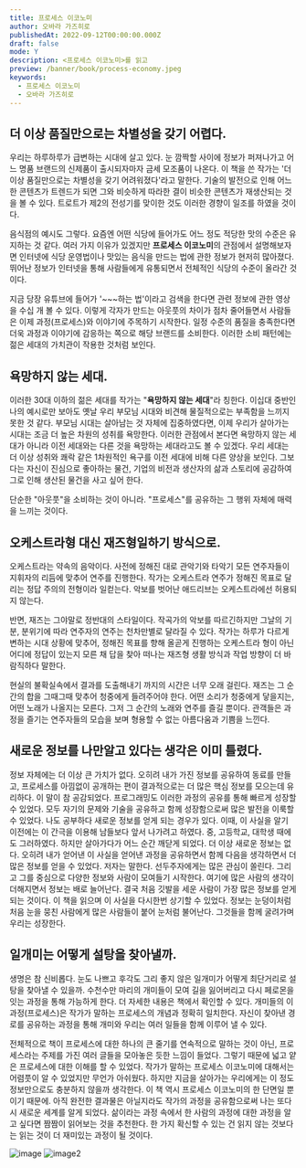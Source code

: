 ```yaml
---
title: 프로세스 이코노미
author: 오바라 가즈히로
publishedAt: 2022-09-12T00:00:00.000Z
draft: false
mode: Y
description: <프로세스 이코노미>를 읽고
preview: /banner/book/process-economy.jpeg
keywords:
  - 프로세스 이코노미
  - 오바라 가즈히로
---
```


<Youtube id="3GIuoo_z0xQ" />

## 더 이상 품질만으로는 차별성을 갖기 어렵다.

우리는 하루하루가 급변하는 시대에 살고 있다. 눈 깜짝할 사이에 정보가 퍼져나가고 어느 명품 브랜드의 신제품이 출시되자마자 금세 모조품이 나온다.
이 책을 쓴 작가는 '더 이상 품질만으로는 차별성을 갖기 어려워졌다'라고 말한다.
기술의 발전으로 인해 어느 한 콘텐츠가 트렌드가 되면 그와 비슷하게 따라한 결이 비슷한 콘텐츠가 재생산되는 것을 볼 수 있다.
트로트가 제2의 전성기를 맞이한 것도 이러한 경향이 일조를 하였을 것이다.

음식점의 예시도 그렇다. 요즘엔 어떤 식당에 들어가도 어느 정도 적당한 맛의 수준은 유지하는 것 같다. 여러 가지 이유가 있겠지만 **프로세스 이코노미**의 관점에서 설명해보자면 인터넷에 식당 운영법이나 맛있는 음식을 만드는 법에 관한 정보가 현저히 많아졌다.
뛰어난 정보가 인터넷을 통해 사람들에게 유통되면서 전체적인 식당의 수준이 올라간 것이다.

지금 당장 유튜브에 들어가 '~~~하는 법'이라고 검색을 한다면 관련 정보에 관한 영상을 수십 개 볼 수 있다.
이렇게 각자가 만드는 아웃풋의 차이가 점차 줄어들면서 사람들은 이제 과정(프로세스)와 이야기에 주목하기 시작한다.
일정 수준의 품질을 충족한다면 더욱 과정과 이야기에 감응하는 쪽으로 해당 브랜드를 소비한다.
이러한 소비 패턴에는 젊은 세대의 가치관이 작용한 것처럼 보인다.

## 욕망하지 않는 세대.

이러한 30대 이하의 젊은 세대를 작가는 "**욕망하지 않는 세대**"라 칭한다.
이십대 중반인 나의 예시로만 보아도 옛날 우리 부모님 시대와 비견해 물질적으로는 부족함을 느끼지 못한 것 같다.
부모님 시대는 살아남는 것 자체에 집중하였다면, 이제 우리가 살아가는 시대는 조금 더 높은 차원의 성취를 욕망한다.
이러한 관점에서 본다면 욕망하지 않는 세대가 아니라 이전 세대와는 다른 것을 욕망하는 세대라고도 볼 수 있겠다.
우리 세대는 더 이상 성취와 쾌락 같은 1차원적인 욕구를 이전 세대에 비해 다른 양상을 보인다.
그보다는 자신이 진심으로 좋아하는 물건, 기업의 비전과 생산자의 삶과 스토리에 공감하여 그로 인해 생산된 물건을 사고 싶어 한다.

<Callout type="info">
  단순한 "아웃풋"을 소비하는 것이 아니라. "프로세스"를 공유하는 그 행위 자체에 매력을 느끼는 것이다.
</Callout>

## 오케스트라형 대신 재즈형일하기 방식으로.

오케스트라는 약속의 음악이다. 사전에 정해진 대로 관악기와 타악기 모든 연주자들이 지휘자의 리듬에 맞추어 연주를 진행한다. 작가는 오케스트라 연주가 정해진 목표로 달리는 정답 주의의 전형이라 일컫는다. 악보를 벗어난 애드리브는 오케스트라에선 허용되지 않는다.

반면, 재즈는 그야말로 정반대의 스타일이다. 작곡가의 악보를 따르긴하지만 그날의 기분, 분위기에 따라 연주자의 연주는 천차만별로 달라질 수 있다. 작가는 하루가 다르게 변하는 시대 상황에 맞추어, 정해진 목표를 향해 올곧게 진행하는 오케스트라 형이 아닌 어디에 정답이 있는지 모른 채 답을 찾아 떠나는 재즈형 생활 방식과 작업 방향이 더 바람직하다 말한다.

현실의 불확실속에서 결과를 도출해내기 까지의 시간은 너무 오래 걸린다. 재즈는 그 순간의 합을 그때그때 맞추어 청중에게 들려주어야 한다. 어떤 소리가 청중에게 닿을지는, 어떤 노래가 나올지는 모른다. 그저 그 순간의 노래와 연주를 즐길 뿐이다. 관객들은 과정을 즐기는 연주자들의 모습을 보며 형용할 수 없는 아름다움과 기쁨을 느낀다.

## 새로운 정보를 나만알고 있다는 생각은 이미 틀렸다.

<Callout type="info">
  정보 자체에는 더 이상 큰 가치가 없다. 오히려 내가 가진 정보를 공유하여 동료를 만들고, 프로세스를
  아낌없이 공개하는 편이 결과적으로는 더 많은 핵심 정보를 모으는데 유리하다.
</Callout>
이 말이 참 공감되었다. 프로그래밍도 이러한 과정의 공유를 통해 빠르게 성장할 수 있었다. 모두 자기의
문제와 기술을 공유하고 함께 성장함으로써 많은 발전을 이룩할 수 있었다. 나도 공부하다 새로운 정보를
얻게 되는 경우가 있다. 이때, 이 사실을 알기 이전에는 이 간극을 이용해 남들보다 앞서 나가려고 하였다.
중, 고등학교, 대학생 때에도 그러하였다. 하지만 살아가다가 어느 순간 깨닫게 되었다. 더 이상 새로운
정보는 없다. 오히려 내가 얻어낸 이 사실을 얻어낸 과정을 공유하면서 함께 다음을 생각하면서 더 많은
정보를 얻을 수 있었다. 저자는 말한다.

<Callout type="info">
  선두주자에게는 많은 관심이 쏠린다. 그리고 그를 중심으로 다양한 정보와 사람이 모여들기 시작한다.
  여기에 많은 사람의 생각이 더해지면서 정보는 배로 늘어난다. 결국 처음 깃발을 세운 사람이 가장 많은
  정보를 얻게 되는 것이다.
</Callout>
이 책을 읽으며 이 사실을 다시한번 상기할 수 있었다. 정보는 눈덩이처럼 처음 눈을 뭉친 사람에게 많은
사람들이 붙어 눈처럼 불어난다. 그것들을 함께 굴려가며 우리는 성장한다.

## 일개미는 어떻게 설탕을 찾아낼까.

생명은 참 신비롭다. 눈도 나쁘고 후각도 그리 좋지 않은 일개미가 어떻게 최단거리로 설탕을 찾아낼 수 있을까. 수천수만 마리의 개미들이 모여 길을 잃어버리고 다시 페로몬을 잇는 과정을 통해 가능하게 한다. 더 자세한 내용은 책에서 확인할 수 있다. 개미들의 이 과정(프로세스)은 작가가 말하는 프로세스의 개념과 정확히 일치한다. 자신이 찾아낸 경로를 공유하는 과정을 통해 개미와 우리는 여러 일들을 함께 이루어 낼 수 있다.

전체적으로 책이 프로세스에 대한 하나의 큰 줄기를 연속적으로 말하는 것이 아닌, 프로세스라는 주제를 가진 여러 글들을 모아놓은 듯한 느낌이 들었다. 그렇기 때문에 넓고 얕은 프로세스에 대한 이해를 할 수 있었다. 작가가 말하는 프로세스 이코노미에 대해서는 어렴풋이 알 수 있었지만 무언가 아쉬웠다. 하지만 지금을 살아가는 우리에게는 이 정도 정보만으로도 충분하지 않을까 생각한다. 이 책 역시 프로세스 이코노미의 한 단면일 뿐이기 때문에. 아직 완전한 결과물은 아닐지라도 작가의 과정을 공유함으로써 나는 또다시 새로운 세계를 알게 되었다. 삶이라는 과정 속에서 한 사람의 과정에 대한 과정을 알고 싶다면 짬짬이 읽어보는 것을 추천한다. 한 가지 확신할 수 있는 건 읽지 않는 것보다는 읽는 것이 더 재미있는 과정이 될 것이다.

<Parallel>![image](./image.webp) ![image2](./image2.webp)</Parallel>
